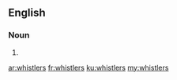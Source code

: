 ==English==

===Noun===
{{head|en|plural}}

# {{plural of|whistler|lang=en}}

[[ar:whistlers]]
[[fr:whistlers]]
[[ku:whistlers]]
[[my:whistlers]]